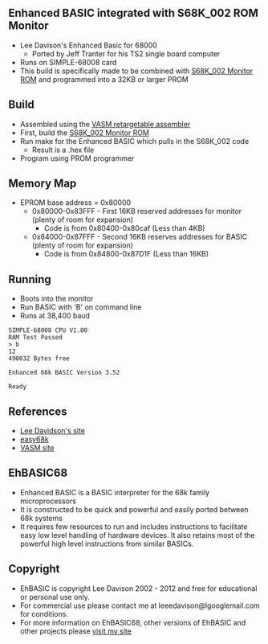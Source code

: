 == Enhanced BASIC integrated with S68K_002 ROM Monitor ==

* Lee Davison's Enhanced Basic for 68000
** Ported by Jeff Tranter for his TS2 single board computer
* Runs on SIMPLE-68008 card
* This build is specifically made to be combined with [https://github.com/douggilliland/Linux-68k/tree/master/SIMPLE_68008/S68K_002 S68K_002 Monitor ROM] and programmed into a 32KB or larger PROM

== Build ==

* Assembled using the [https://github.com/douggilliland/Linux-68k/tree/master/vasm VASM retargetable assembler]
* First, build the [https://github.com/douggilliland/Linux-68k/tree/master/SIMPLE_68008/S68K_002 S68K_002 Monitor ROM]
* Run make for the Enhanced BASIC which pulls in the S68K_002 code
** Result is a .hex file
* Program using PROM programmer

== Memory Map ==

* EPROM base address = 0x80000
** 0x80000-0x83FFF - First 16KB reserved addresses for monitor (plenty of room for expansion)
*** Code is from 0x80400-0x80caf (Less than 4KB)
** 0x84000-0x87FFF - Second 16KB reserves addresses for BASIC (plenty of room for expansion)
*** Code is from 0x84800-0x87D1F (Less than 16KB)

== Running ==

* Boots into the monitor
* Run BASIC with 'B' on command line
* Runs at 38,400 baud
<PRE>
SIMPLE-68008 CPU V1.00
RAM Test Passed
> b
12
490032 Bytes free

Enhanced 68k BASIC Version 3.52

Ready
</PRE>

== References ==

* [http://retro.hansotten.nl/home/lee-davison-web-site/ Lee Davidson's site]
* [http://www.easy68k.com/applications.htm easy68k]
* [http://sun.hasenbraten.de/vasm/ VASM site]

== EhBASIC68 ==

* Enhanced BASIC is a BASIC interpreter for the 68k family microprocessors
* It is constructed to be quick and powerful and easily ported between 68k systems
* It requires few resources to run and includes instructions to facilitate easy low level handling of hardware devices. It also retains most of the powerful high level instructions from similar BASICs.

== Copyright ==

* EhBASIC is copyright Lee Davison 2002 - 2012 and free for educational or personal use only.
* For commercial use please contact me at leeedavison@lgooglemail.com for conditions.
* For more information on EhBASIC68, other versions of EhBASIC and other projects please [http://mycorner.no-ip.org/index.html visit my site]
